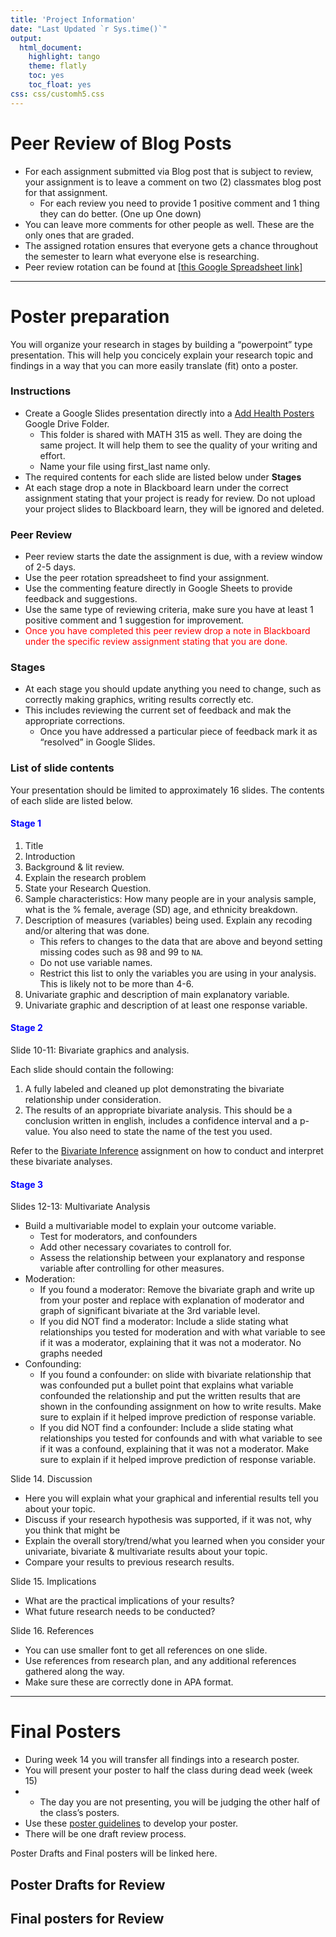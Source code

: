 ```yaml
---
title: 'Project Information'
date: "Last Updated `r Sys.time()`"
output:
  html_document:
    highlight: tango
    theme: flatly
    toc: yes
    toc_float: yes
css: css/customh5.css
---
```


# Peer Review of Blog Posts
* For each assignment submitted via Blog post that is subject to review, your assignment is to leave a comment on two (2) classmates blog post for that assignment.
    - For each review you need to provide 1 positive comment and 1 thing they can do better. (One up One down)
* You can leave more comments for other people as well. These are the only ones that are graded. 
* The assigned rotation ensures that everyone gets a chance throughout the semester to learn what everyone else is researching. 
* Peer review rotation can be found at [[this Google Spreadsheet link]](https://docs.google.com/spreadsheets/d/1njtZX4tv_3G7OgbJA5KFyHF3ecU4KPV7qdnGxSGMbVA/edit?usp=sharing)

----

# Poster preparation

You will organize your research in stages by building a "powerpoint" type presentation. This will help you concicely explain your research topic and findings in a way that you can more easily translate (fit) onto a poster. 

### Instructions
* Create a Google Slides presentation directly into a [Add Health Posters](https://drive.google.com/open?id=0B83Z8_sNw3KPUWFRdXo3WUdiNUk) Google Drive Folder. 
  - This folder is shared with MATH 315 as well. They are doing the same project. It will help them to see the quality of your writing and effort. 
  - Name your file using first_last name only. 
* The required contents for each slide are listed below under **Stages**
* At each stage drop a note in Blackboard learn under the correct assignment stating that your project is ready for review. Do not upload your project slides to Blackboard learn, they will be ignored and deleted. 
   
### Peer Review
* Peer review starts the date the assignment is due, with a review window of 2-5 days. 
* Use the peer rotation spreadsheet to find your assignment. 
* Use the commenting feature directly in Google Sheets to provide feedback and suggestions. 
* Use the same type of reviewing criteria, make sure you have at least 1 positive comment and 1 suggestion for improvement. 
* <span style="color:red">Once you have completed this peer review drop a note in Blackboard under the specific review assignment stating that you are done.</span>


### Stages
* At each stage you should update anything you need to change, such as correctly making graphics, writing results correctly etc. 
* This includes reviewing the current set of feedback and mak the appropriate corrections. 
    - Once you have addressed a particular piece of feedback mark it as "resolved" in Google Slides. 

### List of slide contents
Your presentation should be limited to approximately 16 slides. The contents of each slide are listed below. 


#### <span style="color:blue">**Stage 1**</span>
1. Title 
2. Introduction 
3. Background & lit review. 
4. Explain the research problem
5. State your Research Question. 
6. Sample characteristics: How many people are in your analysis sample, what is the % female, average (SD) age, and ethnicity breakdown.
7. Description of measures (variables) being used. Explain any recoding and/or altering that was done. 
    - This refers to changes to the data that are above and beyond setting missing codes such as 98 and 99 to `NA`. 
    - Do not use variable names. 
    - Restrict this list to only the variables you are using in your analysis. This is likely not to be more than 4-6. 
8. Univariate graphic and description of main explanatory variable. 
9. Univariate graphic and description of at least one response variable.

#### <span style="color:blue">**Stage 2**</span>
Slide 10-11: Bivariate graphics and analysis. 

Each slide should contain the following:  

1. A fully labeled and cleaned up plot demonstrating the bivariate relationship under consideration.
2. The results of an appropriate bivariate analysis. This should be a conclusion written in english, includes a confidence interval and a p-value. You also need to state the name of the test you used. 

Refer to the [Bivariate Inference](hw/Bivariate_Inference.html) assignment on how to conduct and interpret these bivariate analyses.

#### <span style="color:blue">**Stage 3**</span>

Slides 12-13:  Multivariate Analysis

* Build a multivariable model to explain your outcome variable. 
    - Test for moderators, and confounders
    - Add other necessary covariates to controll for. 
    - Assess the relationship between your explanatory and response variable after controlling for other measures. 

* Moderation:
    - If you found a moderator: Remove the bivariate graph and write up from your poster and replace with explanation of moderator and graph of significant bivariate at the 3rd variable level.
    - If you did NOT find a moderator: Include a slide stating what relationships you tested for moderation and with what variable to see if it was a moderator, explaining that it was not a moderator. No graphs needed
* Confounding: 
    - If you found a confounder: on slide with bivariate relationship that was confounded put a bullet point that explains what variable confounded the relationship and put the written results that are shown in the confounding assignment on how to write results. Make sure to explain if it helped improve prediction of response variable. 
    - If you did NOT find a confounder: Include a slide stating what relationships you tested for confounds and with what variable to see if it was a confound, explaining that it was not a moderator. Make sure to explain if it helped improve prediction of response variable. 


Slide 14. Discussion

* Here you will explain what your graphical and inferential results tell you about your topic.
* Discuss if your research hypothesis was supported, if it was not, why you think that might be
* Explain the overall story/trend/what you learned when you consider your univariate, bivariate & multivariate results about your topic.
* Compare your results to previous research results.

Slide 15. Implications

* What are the practical implications of your results?
* What future research needs to be conducted?


Slide 16. References  

* You can use smaller font to get all references on one slide.
* Use references from research plan, and any additional references gathered along the way. 
* Make sure these are correctly done in APA format.


----

# Final Posters
* During week 14 you will transfer all findings into a research poster. 
* You will present your poster to half the class during dead week (week 15)
*   - The day you are not presenting, you will be judging the other half of the class's posters. 
* Use these [poster guidelines](poster_guidelines.html) to develop your poster. 
* There will be one draft review process. 


Poster Drafts and Final posters will be linked here. 

## Poster Drafts for Review


## Final posters for Review





